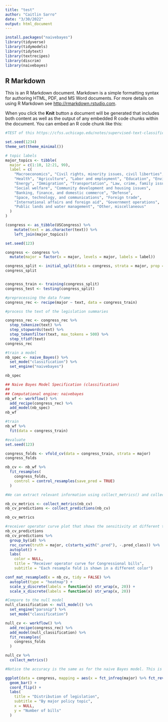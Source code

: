 ```yaml
---
title: "test"
author: "Caitlin Sarro"
date: "3/30/2022"
output: html_document
---
```


```r
install.packages("naivebayes")
library(tidyverse)
library(tidymodels)
library(tidytext)
library(textrecipes)
library(discrim)
library(naivebayes)

```

## R Markdown

This is an R Markdown document. Markdown is a simple formatting syntax for authoring HTML, PDF, and MS Word documents. For more details on using R Markdown see <http://rmarkdown.rstudio.com>.

When you click the **Knit** button a document will be generated that includes both content as well as the output of any embedded R code chunks within the document. You can embed an R code chunk like this:

```r
#TEST of this https://cfss.uchicago.edu/notes/supervised-text-classification/

set.seed(1234)
theme_set(theme_minimal())

# topic labels
major_topics <- tibble(
  major = c(1:10, 12:21, 99),
  label = c(
    "Macroeconomics", "Civil rights, minority issues, civil liberties",
    "Health", "Agriculture", "Labor and employment", "Education", "Environment",
    "Energy", "Immigration", "Transportation", "Law, crime, family issues",
    "Social welfare", "Community development and housing issues",
    "Banking, finance, and domestic commerce", "Defense",
    "Space, technology, and communications", "Foreign trade",
    "International affairs and foreign aid", "Government operations",
    "Public lands and water management", "Other, miscellaneous"
  )
)

(congress <- as_tibble(USCongress) %>%
    mutate(text = as.character(text)) %>%
    left_join(major_topics))

```
```r
set.seed(123)

congress <- congress %>%
  mutate(major = factor(x = major, levels = major, labels = label))

congress_split <- initial_split(data = congress, strata = major, prop = .8)
congress_split


congress_train <- training(congress_split)
congress_test <- testing(congress_split)
```

```r
#preprocessing the data frame
congress_rec <- recipe(major ~ text, data = congress_train)
```

```r

#process the text of the legislation summaries

congress_rec <- congress_rec %>%
  step_tokenize(text) %>%
  step_stopwords(text) %>%
  step_tokenfilter(text, max_tokens = 500) %>%
  step_tfidf(text)
congress_rec
```

```r
#train a model
nb_spec <- naive_Bayes() %>%
  set_mode("classification") %>%
  set_engine("naivebayes")

nb_spec
```

```r
## Naive Bayes Model Specification (classification)
## 
## Computational engine: naivebayes
nb_wf <- workflow() %>%
  add_recipe(congress_rec) %>%
  add_model(nb_spec)
nb_wf

```


```r
#train
nb_wf %>%
  fit(data = congress_train)

```


```r
#evaluate
set.seed(123)

congress_folds <- vfold_cv(data = congress_train, strata = major)
congress_folds

```

```r
nb_cv <- nb_wf %>%
  fit_resamples(
    congress_folds,
    control = control_resamples(save_pred = TRUE)
  )

```

```r
#We can extract relevant information using collect_metrics() and collect_predictions().

nb_cv_metrics <- collect_metrics(nb_cv)
nb_cv_predictions <- collect_predictions(nb_cv)

nb_cv_metrics

```

```r
#receiver operator curve plot that shows the sensitivity at different thresholds. It demonstrates how well a classification model can distinguish between classes.
nb_cv_predictions
nb_cv_predictions %>%
  group_by(id) %>%
  roc_curve(truth = major, c(starts_with(".pred"), -.pred_class)) %>%
  autoplot() +
  labs(
    color = NULL,
    title = "Receiver operator curve for Congressional bills",
    subtitle = "Each resample fold is shown in a different color")

```
```r
conf_mat_resampled(x = nb_cv, tidy = FALSE) %>%
  autoplot(type = "heatmap") +
  scale_y_discrete(labels = function(x) str_wrap(x, 20)) +
  scale_x_discrete(labels = function(x) str_wrap(x, 20))

```

```r
#Compare to the null model
null_classification <- null_model() %>%
  set_engine("parsnip") %>%
  set_mode("classification")

null_cv <- workflow() %>%
  add_recipe(congress_rec) %>%
  add_model(null_classification) %>%
  fit_resamples(
    congress_folds
  )

null_cv %>%
  collect_metrics()

#Notice the accuracy is the same as for the naive Bayes model. This is because naive Bayes still leads to every observation predicted as “Health”, which is the exact same result as the null model. Clearly we need a better modeling strategy.

```


```r
ggplot(data = congress, mapping = aes(x = fct_infreq(major) %>% fct_rev())) +
  geom_bar() +
  coord_flip() +
  labs(
    title = "Distribution of legislation",
    subtitle = "By major policy topic",
    x = NULL,
    y = "Number of bills"
  )

```